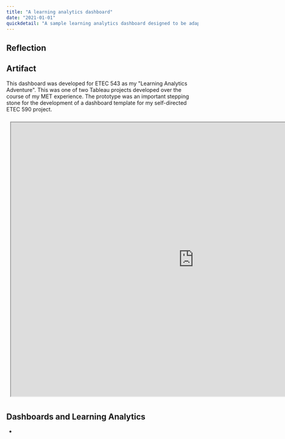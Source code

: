 ```yaml
---
title: "A learning analytics dashboard"
date: "2021-01-01"
quickdetail: "A sample learning analytics dashboard designed to be adapted for different learning designs."
---
```


## Reflection

## Artifact
This dashboard was developed for ETEC 543 as my "Learning Analytics Adventure". This was one of two Tableau projects developed over the course of my MET experience. The prototype was an important stepping stone for the development of a dashboard template for my self-directed ETEC 590 project.

<iframe title="hi" style="width: 960px; height: 720px; margin: 10px; position: relative;"
src="https://public.tableau.com/views/LAAdventure-FinalProject/Acknowledgements?:language=en-US&:showVizHome=no"
width="100%" height="1200">
</iframe>
      
## Dashboards and Learning Analytics
- 
